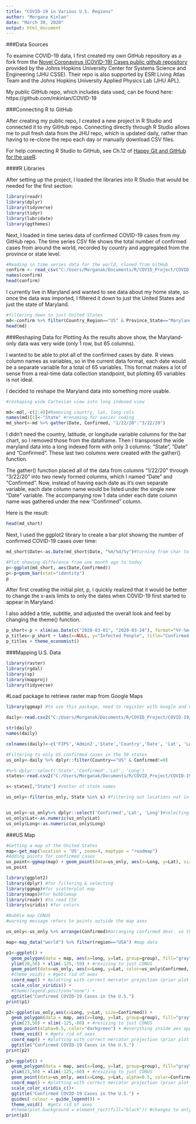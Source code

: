 ```yaml
---
title: "COVID-19 in Various U.S. Regions"
author: "Morgana Kinlan"
date: "March 30, 2020"
output: html_document
---
```


###Data Sources

To examine COVID-19 data, I first created my own GitHub repository as a fork from the [Novel Coronavirus (COVID-19) Cases public github repository](https://github.com/CSSEGISandData/COVID-19/blob/master/README.md) provided by the Johns Hopkins University Center for Systems Science and Engineering (JHU CSSE). Their repo is also supported by ESRI Living Atlas Team and the Johns Hopkins University Applied Physics Lab (JHU APL).

My public GitHub repo, which includes data used, can be found here: https://github.com/mkinlan/COVID-19

###Connecting R to GitHub

After creating my public repo, I created a new project in R Studio and connected it to my GitHub repo. Connecting directly through R Studio allows me to pull fresh data from the JHU repo, which is updated daily, rather than having to re-clone the repo each day or manually download CSV files. 

For help connecting R Studio to GitHub, see Ch.12 of [Happy Git and GitHub for the useR](https://happygitwithr.com/rstudio-git-github.html).

####R Libraries

After setting up the project, I loaded the libraries into R Studio that would be needed for the first section: 

```r
library(readr)
library(dplyr)
library(tidyverse)
library(tidyr)
library(lubridate)
library(ggthemes)
```

Next, I loaded in time series data of confirmed COVID-19 cases from my GitHub repo. The time series CSV file shows the total number of confirmed cases from around the world, recorded by country and aggregated from the province or state level. 

```r
#Reading in time series data for the world, cloned from GitHub
confirm <- read_csv("C:/Users/Morganak/Documents/R/COVID_Project/COVID-19/csse_covid_19_data/csse_covid_19_daily_reports/03-29-2020.csv")
names(confirm)
head(confirm)
```

I currently live in Maryland and wanted to see data about my home state, so once the data was imported, I filtered it down to just the United States and just the state of Maryland.


```r
#filtering down to just United States
md<-confirm %>% filter(Country_Region=="US" & Province_State=="Maryland")
head(md)
```

###Reshaping Data for Plotting
As the results above show, the Maryland-only data was very wide (only 1 row, but 65 columns). 

I wanted to be able to plot all of the confirmed cases by date. R views column names as variables, so in the current data format, each date would be a separate variable for a total of 65 variables. This format makes a lot of sense from a real-time data collection standpoint, but plotting 65 variables is not ideal. 

I decided to reshape the Maryland data into something more usable.

```r
#reshaping wide Cartesian view into long indexed view

md<-md[,-c(2:4)]#Removing country, lat, long cols
names(md)[1]<-"State" #renaming for easier coding
md_short<-md %>% gather(Date, Confirmed, "1/22/20":"3/22/20")
```

I didn't need the country, latitude, or longitude variable columns for the bar chart, so I removed those from the dataframe. Then I transposed the wide maryland data into a long indexed form with only 3 columns: "State", "Date" and "Confirmed". These last two columns were created with the gather() function.

The gather() function placed all of the data from columns "1/22/20" through "3/22/20" into two newly formed columns, which I named "Date" and "Confirmed". Now, instead of having each date as it's own separate variable, each date column name would be listed under the single new "Date" variable. The accompanying row 1 data under each date column name was gathered under the new "Confirmed" column.

Here is the result:

```r
head(md_short)
```

Next, I used the ggplot2 library to create a bar plot showng the number of confirmed COVID-19 cases over time:

```r
md_short$Date<-as.Date(md_short$Date, "%m/%d/%y")#turning from char to date

#Plot showing difference from one month ago to today
p<-ggplot(md_short, aes(Date,Confirmed))
p<-p+geom_bar(stat="identity")
p
```

After first creating the initial plot, p, I quickly realized that it would be better to change the x-axis limits to only the dates when COVID-19 first started to appear in Maryland. 

I also added a title, subtitle, and adjusted the overall look and feel by changing the theme() function. 

```r
p_short<-p + xlim(as.Date(c("2020-03-01", "2020-03-24"), format="%Y-%m-%d")) #only showing time since infection started
p_titles<-p_short + labs(x=NULL, y="Infected People", title="Confirmed COVID-19 Cases in Maryland", subtitle = "github.com/mkinlan/COVID-19.git")
p_titles + theme_economist()
```


###Mapping U.S. Data
```r
library(raster)
library(rgdal)
library(sp)
library(mapproj)
library(tidyverse)
```

#Load package to retrieve raster map from Google Maps
```r
library(ggmap) #to use this package, need to register with Google and use Maps Static API, Geocoding API & maybe Geolocation API
```

```r
daily<-read.csv2("C:/Users/Morganak/Documents/R/COVID_Project/COVID-19/csse_covid_19_data/csse_covid_19_daily_reports/03-29-2020.csv", header=TRUE, sep=",", stringsAsFactors=FALSE)

str(daily)
names(daily)
```

```r
colnames(daily)<-c('FIPS','Admin2','State','Country','Date', 'Lat', 'Long', 'Confirmed', 'Deaths', 'Recover', 'Active', 'Combined_Key')

#Filtering to only US confirmed cases in the 50 states
us_only<-daily %>% dplyr::filter(Country=="US" & Confirmed!=0) 

#%>% dplyr::select('State','Confirmed','Lat', 'Long')
states<-read.csv2("C:/Users/Morganak/Documents/R/COVID_Project/COVID-19/states_conus.csv")

s<-states[,"State"] #vector of state names

us_only<-filter(us_only, State %in% s) #filtering out locations not in the state name vector


us_only<-us_only%>% dplyr::select('Confirmed','Lat', 'Long')#selecting only needed cols
us_only$Lat<-as.numeric(us_only$Lat)
us_only$Long<-as.numeric(us_only$Long)
```

###US Map
```r

#Getting a map of the United States
map<-get_map(location = 'US', zoom=4, maptype = "roadmap")
#Adding points for confirmed cases
us_point<-ggmap(map) + geom_point(data=us_only, aes(x=Long, y=Lat), size=2, alpha=.5)
us_point
```


```r
library(ggplot2)
library(dplyr) #for filtering & selecting 
library(ggmap)#for scatterplot map
library(maps)#for bubblemap
library(readr) #to read CSV
library(viridis) #for colors
```

```r
#Bubble map CONUS
#warning message refers to points outside the map axes

us_only<-us_only %>% arrange(Confirmed)#arranging confirmed desc. so that points representing larger confirmed cases will be in the 

map<-map_data("world") %>% filter(region=="USA") #map data
```

```r

p1<-ggplot() +
  geom_polygon(data = map, aes(x=long, y=lat, group=group), fill="gray", colour = "darkgray", size=0.5) + #setting line color, fill color, line size
  ylim(20,50) + xlim(-125,-59) + #resizing to just CONUS
  geom_point(data=us_only, aes(x=Long, y=Lat, color=us_only$Confirmed, size=us_only$Confirmed, alpha=0.5)) +
  #theme_void() + #gets rid of axes
  coord_map() + #plotting with correct mercator projection (prior plot was cartesian coordinates)
  scale_color_viridis() +
  #theme(legend.position="none") +
  ggtitle("Confirmed COVID-19 Cases in the U.S.") 
print(p1)
```

```r

p2<-ggplot(us_only,aes(x=Long, y=Lat, size=Confirmed)) +
  geom_polygon(data = map, aes(x=long, y=lat, group=group), fill="gray", colour = "darkgray", size=0.5) + #setting line color, fill color, line size
  ylim(23,50) + xlim(-125,-60) + #resizing to just CONUS
  geom_point(alpha=0.5, color="darkgreen") + #everything inside aes appears in legend
  theme_void() + #gets rid of axes
  coord_map() + #plotting with correct mercator projection (prior plot was cartesian coordinates)
  ggtitle("Confirmed COVID-19 Cases in the U.S.") 
print(p2)
```

```r

p3<-ggplot() +
  geom_polygon(data = map, aes(x=long, y=lat, group=group), fill="gray", colour = "darkgray", size=0.5, alpha=0.3) + #setting line color, fill color, line size
  ylim(23,50) + xlim(-125,-60) + #resizing to just CONUS
  geom_point(data=us_only, aes(x=Long, y=Lat, alpha=0.5, color=Confirmed, size=Confirmed)) + #everything inside aes appears in legend
  coord_map() + #plotting with correct mercator projection (prior plot was cartesian coordinates)
  scale_color_viridis_c()+
  ggtitle("Confirmed COVID-19 Cases in the U.S.") +
  guides( colour = guide_legend()) +
  theme_void()  #gets rid of axes
  #theme(plot.background = element_rect(fill="black")) #changes to only show one legend
print(p3)
```
          
          
          
